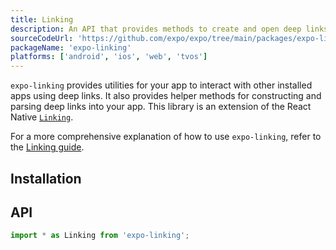 ```yaml
---
title: Linking
description: An API that provides methods to create and open deep links universally.
sourceCodeUrl: 'https://github.com/expo/expo/tree/main/packages/expo-linking'
packageName: 'expo-linking'
platforms: ['android', 'ios', 'web', 'tvos']
---
```



`expo-linking` provides utilities for your app to interact with other installed apps using deep links. It also provides helper methods for constructing and parsing deep links into your app. This library is an extension of the React Native [`Linking`](https://reactnative.dev/docs/linking).

For a more comprehensive explanation of how to use `expo-linking`, refer to the [Linking guide](/guides/linking).

## Installation

<APIInstallSection />

## API

```js
import * as Linking from 'expo-linking';
```

<APISection packageName="expo-linking" apiName="Linking" />

